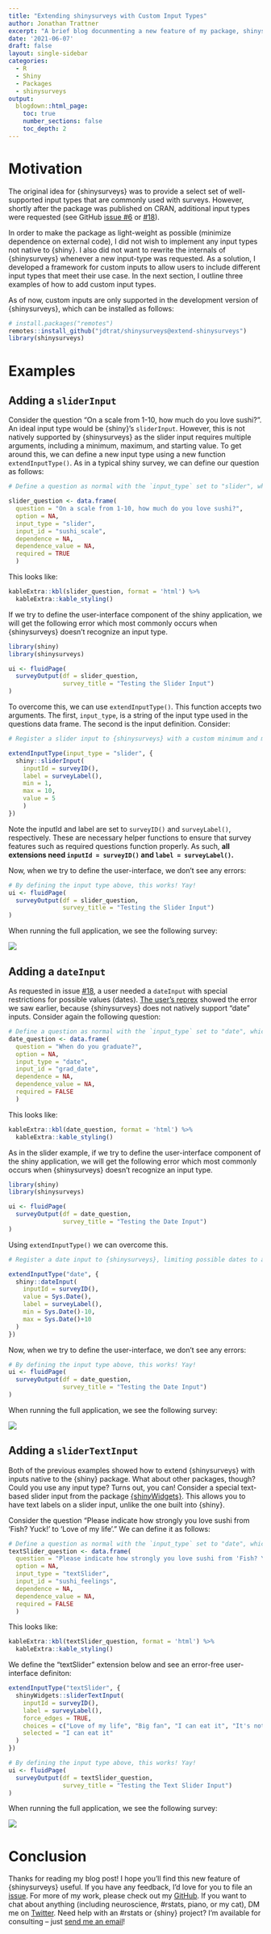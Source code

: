 ```yaml
---
title: "Extending shinysurveys with Custom Input Types"
author: Jonathan Trattner
excerpt: "A brief blog docunmenting a new feature of my package, shinysurveys, allowing users to define custom input types in their surveys. I walk through three examples: `sliderInput()`, `dateInput()`, and `shinyWidgets::sliderTextInput()`."
date: '2021-06-07'
draft: false
layout: single-sidebar
categories: 
  - R
  - Shiny
  - Packages
  - shinysurveys
output:
  blogdown::html_page:
    toc: true
    number_sections: false
    toc_depth: 2
---
```


# Motivation

The original idea for {shinysurveys} was to provide a select set of
well-supported input types that are commonly used with surveys. However,
shortly after the package was published on CRAN, additional input types
were requested (see GitHub [issue
\#6](https://github.com/jdtrat/shinysurveys/issues/6) or
[\#18](https://github.com/jdtrat/shinysurveys/issues/18)).

In order to make the package as light-weight as possible (minimize
dependence on external code), I did not wish to implement any input
types not native to {shiny}. I also did not want to rewrite the
internals of {shinysurveys} whenever a new input-type was requested. As
a solution, I developed a framework for custom inputs to allow users to
include different input types that meet their use case. In the next
section, I outline three examples of how to add custom input types.

As of now, custom inputs are only supported in the development version of {shinysurveys}, which can be installed as follows:

```r
# install.packages("remotes")
remotes::install_github("jdtrat/shinysurveys@extend-shinysurveys")
library(shinysurveys)
```

# Examples

## Adding a `sliderInput`

Consider the question "On a scale from 1-10, how much do you love
sushi?". An ideal input type would be {shiny}'s `sliderInput`. However,
this is not natively supported by {shinysurveys} as the slider input
requires multiple arguments, including a minimum, maximum, and starting
value. To get around this, we can define a new input type using a new
function `extendInputType()`. As in a typical shiny survey, we can
define our question as follows:

```r
# Define a question as normal with the `input_type` set to "slider", which is not natively supported by {shinysurveys}.

slider_question <- data.frame(
  question = "On a scale from 1-10, how much do you love sushi?",
  option = NA,
  input_type = "slider",
  input_id = "sushi_scale",
  dependence = NA,
  dependence_value = NA,
  required = TRUE
  )
```

This looks like:

```r
kableExtra::kbl(slider_question, format = 'html') %>%
  kableExtra::kable_styling()
```

If we try to define the user-interface component of the shiny
application, we will get the following error which most commonly occurs
when {shinysurveys} doesn't recognize an input type.

```r
library(shiny)
library(shinysurveys)

ui <- fluidPage(
  surveyOutput(df = slider_question,
               survey_title = "Testing the Slider Input")
)

```

To overcome this, we can use `extendInputType()`. This function accepts
two arguments. The first, `input_type`, is a string of the input type
used in the questions data frame. The second is the input definition.
Consider:

```r

# Register a slider input to {shinysurveys} with a custom minimum and maximum value.

extendInputType(input_type = "slider", {
  shiny::sliderInput(
    inputId = surveyID(),
    label = surveyLabel(),
    min = 1,
    max = 10,
    value = 5
    ) 
})

```

Note the inputId and label are set to `surveyID()` and `surveyLabel()`,
respectively. These are necessary helper functions to ensure that survey
features such as required questions function properly. As such, **all
extensions need `inputId = surveyID()` and `label = surveyLabel()`.**

Now, when we try to define the user-interface, we don't see any errors:

```r

# By defining the input type above, this works! Yay!
ui <- fluidPage(
  surveyOutput(df = slider_question,
               survey_title = "Testing the Slider Input")
)

```

When running the full application, we see the following survey:

![](images/Screen%20Shot%202021-06-05%20at%2011.51.03%20PM.png)

## Adding a `dateInput`

As requested in issue
[\#18](https://github.com/jdtrat/shinysurveys/issues/18), a user needed
a `dateInput` with special restrictions for possible values (dates).
[The user's
reprex](https://github.com/jdtrat/shinysurveys/issues/18#issue-856073749)
showed the error we saw earlier, because {shinysurveys} does not
natively support "date" inputs. Consider again the following question:

```r

# Define a question as normal with the `input_type` set to "date", which is not natively supported by {shinysurveys}.
date_question <- data.frame(
  question = "When do you graduate?",
  option = NA,
  input_type = "date",
  input_id = "grad_date",
  dependence = NA,
  dependence_value = NA,
  required = FALSE
  )
```

This looks like:

```r
kableExtra::kbl(date_question, format = 'html') %>%
  kableExtra::kable_styling()
```

As in the slider example, if we try to define the user-interface
component of the shiny application, we will get the following error
which most commonly occurs when {shinysurveys} doesn't recognize an
input type.

```r
library(shiny)
library(shinysurveys)

ui <- fluidPage(
  surveyOutput(df = date_question,
               survey_title = "Testing the Date Input")
)

```

Using `extendInputType()` we can overcome this.

```r

# Register a date input to {shinysurveys}, limiting possible dates to a twenty-day period.

extendInputType("date", {
  shiny::dateInput(
    inputId = surveyID(),
    value = Sys.Date(),
    label = surveyLabel(),
    min = Sys.Date()-10,
    max = Sys.Date()+10
  )
})

```

Now, when we try to define the user-interface, we don't see any errors:

```r

# By defining the input type above, this works! Yay!
ui <- fluidPage(
  surveyOutput(df = date_question,
               survey_title = "Testing the Date Input")
)

```

When running the full application, we see the following survey:

![](images/Screen%20Shot%202021-06-06%20at%2012.00.02%20AM.png)

## Adding a `sliderTextInput`

Both of the previous examples showed how to extend {shinysurveys} with
inputs native to the {shiny} package. What about other packages, though?
Could you use any input type? Turns out, you can! Consider a special
text-based slider input from the package
[{shinyWidgets}](https://dreamrs.github.io/shinyWidgets/index.html).
This allows you to have text labels on a slider input, unlike the one
built into {shiny}.

Consider the question "Please indicate how strongly you love sushi from
'Fish? Yuck!' to 'Love of my life'." We can define it as follows:

```r

# Define a question as normal with the `input_type` set to "date", which is not natively supported by {shinysurveys}.
textSlider_question <- data.frame(
  question = "Please indicate how strongly you love sushi from 'Fish? Yuck!' to 'Love of my life'.",
  option = NA,
  input_type = "textSlider",
  input_id = "sushi_feelings",
  dependence = NA,
  dependence_value = NA,
  required = FALSE
  )
```

This looks like:

```r
kableExtra::kbl(textSlider_question, format = 'html') %>%
  kableExtra::kable_styling()
```

We define the "textSlider" extension below and see an error-free
user-interface definiton:

```r
extendInputType("textSlider", {
  shinyWidgets::sliderTextInput(
    inputId = surveyID(),
    label = surveyLabel(),
    force_edges = TRUE,
    choices = c("Love of my life", "Big fan", "I can eat it", "It's not cooked?", "Fish? Yuck!"),
    selected = "I can eat it"
  )
})

# By defining the input type above, this works! Yay!
ui <- fluidPage(
  surveyOutput(df = textSlider_question,
               survey_title = "Testing the Text Slider Input")
)

```

When running the full application, we see the following survey:

![](images/Screen%20Shot%202021-06-06%20at%2012.13.04%20AM.png)

# Conclusion

Thanks for reading my blog post! I hope you'll find this new feature of
{shinysurveys} useful. If you have any feedback, I'd love for you to
file an [issue](https://github.com/jdtrat/shinysurveys/issues). For more
of my work, please check out my [GitHub](https://github.com/jdtrat/). If
you want to chat about anything (including neuroscience, \#rstats,
piano, or my cat), DM me on [Twitter](https://twitter.com/jdtrat). Need
help with an \#rstats or {shiny} project? I'm available for consulting
-- just [send me an email](mailto:jdt@jdtrat.com)!

